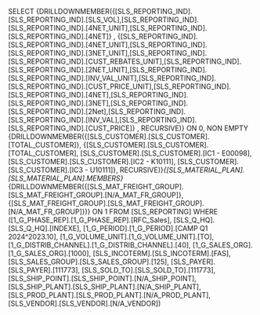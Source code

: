 SELECT {DRILLDOWNMEMBER({[SLS_REPORTING_IND].[SLS_REPORTING_IND].[SLS_VOL],[SLS_REPORTING_IND].[SLS_REPORTING_IND].[4NET_UNIT],[SLS_REPORTING_IND].[SLS_REPORTING_IND].[4NET]} , {[SLS_REPORTING_IND].[SLS_REPORTING_IND].[4NET_UNIT],[SLS_REPORTING_IND].[SLS_REPORTING_IND].[3NET_UNIT],[SLS_REPORTING_IND].[SLS_REPORTING_IND].[CUST_REBATES_UNIT],[SLS_REPORTING_IND].[SLS_REPORTING_IND].[2NET_UNIT],[SLS_REPORTING_IND].[SLS_REPORTING_IND].[INV_VAL_UNIT],[SLS_REPORTING_IND].[SLS_REPORTING_IND].[CUST_PRICE_UNIT],[SLS_REPORTING_IND].[SLS_REPORTING_IND].[4NET],[SLS_REPORTING_IND].[SLS_REPORTING_IND].[3NET],[SLS_REPORTING_IND].[SLS_REPORTING_IND].[2Net],[SLS_REPORTING_IND].[SLS_REPORTING_IND].[INV_VAL],[SLS_REPORTING_IND].[SLS_REPORTING_IND].[CUST_PRICE]} , RECURSIVE)} ON 0, NON EMPTY {DRILLDOWNMEMBER({[SLS_CUSTOMER].[SLS_CUSTOMER].[TOTAL_CUSTOMER]}, {[SLS_CUSTOMER].[SLS_CUSTOMER].[TOTAL_CUSTOMER], [SLS_CUSTOMER].[SLS_CUSTOMER].[IC1 - E00098], [SLS_CUSTOMER].[SLS_CUSTOMER].[IC2 - K10111], [SLS_CUSTOMER].[SLS_CUSTOMER].[IC3 - U10111]}, RECURSIVE)}*{[SLS_MATERIAL_PLAN].[SLS_MATERIAL_PLAN].MEMBERS}*{DRILLDOWNMEMBER({[SLS_MAT_FREIGHT_GROUP].[SLS_MAT_FREIGHT_GROUP].[N/A_MAT_FR_GROUP]}, {[SLS_MAT_FREIGHT_GROUP].[SLS_MAT_FREIGHT_GROUP].[N/A_MAT_FR_GROUP]})} ON 1 FROM [SLS_REPORTING] WHERE ([1_G_PHASE_REP].[1_G_PHASE_REP].[RFC_Sales], [SLS_Q_HQ].[SLS_Q_HQ].[INDEXE], [1_G_PERIOD].[1_G_PERIOD].[CAMP Q1 2024^2023.10], [1_G_VOLUME_UNIT].[1_G_VOLUME_UNIT].[TO], [1_G_DISTRIB_CHANNEL].[1_G_DISTRIB_CHANNEL].[40], [1_G_SALES_ORG].[1_G_SALES_ORG].[1000], [SLS_INCOTERM].[SLS_INCOTERM].[FAS], [SLS_SALES_GROUP].[SLS_SALES_GROUP].[125], [SLS_PAYER].[SLS_PAYER].[111773], [SLS_SOLD_TO].[SLS_SOLD_TO].[111773], [SLS_SHIP_POINT].[SLS_SHIP_POINT].[N/A_SHIP_POINT], [SLS_SHIP_PLANT].[SLS_SHIP_PLANT].[N/A_SHIP_PLANT], [SLS_PROD_PLANT].[SLS_PROD_PLANT].[N/A_PROD_PLANT], [SLS_VENDOR].[SLS_VENDOR].[N/A_VENDOR])